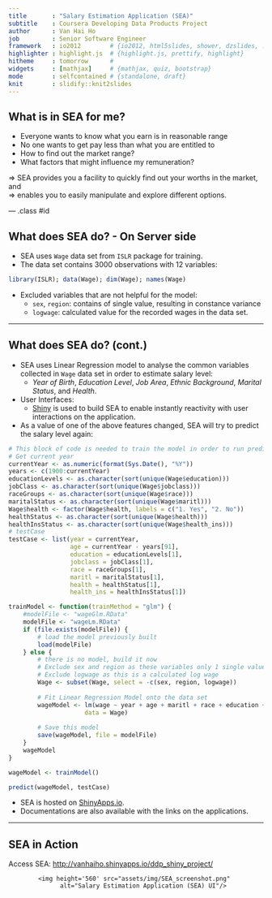 ```yaml
---
title       : "Salary Estimation Application (SEA)"
subtitle    : Coursera Developing Data Products Project
author      : Van Hai Ho
job         : Senior Software Engineer
framework   : io2012        # {io2012, html5slides, shower, dzslides, ...}
highlighter : highlight.js  # {highlight.js, prettify, highlight}
hitheme     : tomorrow      # 
widgets     : [mathjax]     # {mathjax, quiz, bootstrap}
mode        : selfcontained # {standalone, draft}
knit        : slidify::knit2slides
---
```


## What is in SEA for me?

<ul>
<li> Everyone wants to know what you earn is in reasonable range </li>
<li> No one wants to get pay less than what you are entitled to </li>
<li> How to find out the market range? </li>
<li> What factors that might influence my remuneration? </li>
</ul>

=> SEA provides you a facility to quickly find out your worths in the market, and
<br>
=> enables you to easily manipulate and explore different options.

--- .class #id 

## What does SEA do? - On Server side

- SEA uses <code>Wage</code> data set from <code>ISLR</code> package for training.
- The data set contains 3000 observations with 12 variables:
```r
library(ISLR); data(Wage); dim(Wage); names(Wage)
```

- Excluded variables that are not helpful for the model:
  + `sex`, `region`: contains of single value, resulting in constance variance
  + `logwage`: calculated value for the recorded wages in the data set.

---

## What does SEA do? (cont.)

- SEA uses Linear Regression model to analyse the common variables collected in <code>Wage</code> data set in order to estimate salary level: 
  + <i>Year of Birth</i>, <i>Education Level</i>, <i>Job Area</i>, <i>Ethnic Background</i>, <i>Marital Status</i>, and <i>Health</i>.
- User Interfaces: 
  + [Shiny](http://shiny.rstudio.com/) is used to build SEA to enable instantly reactivity with user interactions on the application.
- As a value of one of the above features changed, SEA will try to predict the salary level again:
```r
# This block of code is needed to train the model in order to run prediction in the next one.
# Get current year
currentYear <- as.numeric(format(Sys.Date(), "%Y"))
years <- c(1900:currentYear)
educationLevels <- as.character(sort(unique(Wage$education)))
jobClass <- as.character(sort(unique(Wage$jobclass)))
raceGroups <- as.character(sort(unique(Wage$race)))
maritalStatus <- as.character(sort(unique(Wage$maritl)))
Wage$health <- factor(Wage$health, labels = c("1. Yes", "2. No"))
healthStatus <- as.character(sort(unique(Wage$health)))
healthInsStatus <- as.character(sort(unique(Wage$health_ins)))
# testCase 
testCase <- list(year = currentYear,
                 age = currentYear - years[91],
                 education = educationLevels[1],
                 jobclass = jobClass[1],
                 race = raceGroups[1],
                 maritl = maritalStatus[1],
                 health = healthStatus[1],
                 health_ins = healthInsStatus[1])

trainModel <- function(trainMethod = "glm") {
    #modelFile <- "wageGlm.RData"
    modelFile <- "wageLm.RData"
    if (file.exists(modelFile)) {
        # load the model previously built
        load(modelFile)
    } else {
        # there is no model, build it now
        # Exclude sex and region as these variables only 1 single value
        # Exclude logwage as this is a calculated log wage
        Wage <- subset(Wage, select = -c(sex, region, logwage))
        
        # Fit Linear Regression Model onto the data set
        wageModel <- lm(wage ~ year + age + maritl + race + education + jobclass + health + health_ins, 
                     data = Wage)
        
        # Save this model
        save(wageModel, file = modelFile)
    }
    wageModel
}

wageModel <- trainModel()
```

```r
predict(wageModel, testCase)
```

- SEA is hosted on [ShinyApps.io](http://www.shinyapps.io).
- Documentations are also available with the links on the applications.

---

## SEA in Action

Access SEA: <http://vanhaiho.shinyapps.io/ddp_shiny_project/>
<div style='text-align: center;'>
    <img height='560' src="assets/img/SEA_screenshot.png" 
        alt="Salary Estimation Application (SEA) UI"/>
</div>



